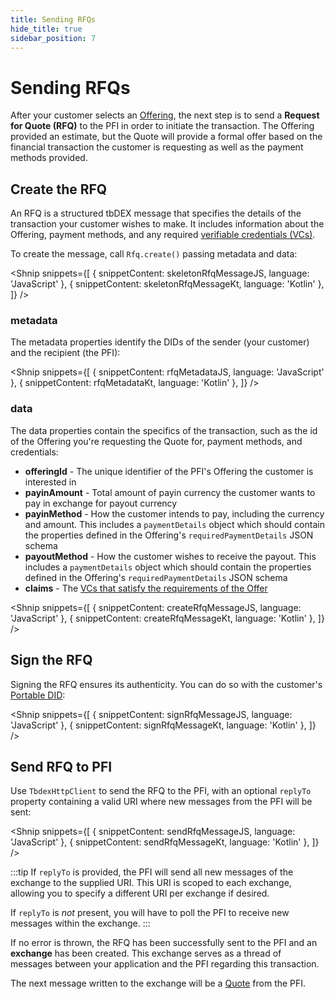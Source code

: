 ```yaml
---
title: Sending RFQs
hide_title: true
sidebar_position: 7
---
```



<LanguageSwitcher languages="JavaScript, Kotlin" />

# Sending RFQs

After your customer selects an [Offering](/docs/tbdex/pfi/creating-offerings), the next step is to send a **Request for Quote (RFQ)** to the PFI in order to initiate the transaction.
The Offering provided an estimate, but the Quote will provide a formal offer based on the financial transaction the customer is requesting as well as the payment methods provided.

## Create the RFQ
An RFQ is a structured tbDEX message that specifies the details of the transaction your customer wishes to make.
It includes information about the Offering, payment methods, and any required [verifiable credentials (VCs)](/docs/tbdex/wallet/managing-credentials).

To create the message, call `Rfq.create()` passing metadata and data:

<Shnip
  snippets={[
    { snippetContent: skeletonRfqMessageJS, language: 'JavaScript' },
    { snippetContent: skeletonRfqMessageKt, language: 'Kotlin' },
  ]}
/>

### metadata
The metadata properties identify the DIDs of the sender (your customer) and the recipient (the PFI):

<Shnip
  snippets={[
    { snippetContent: rfqMetadataJS, language: 'JavaScript' },
    { snippetContent: rfqMetadataKt, language: 'Kotlin' },
  ]}
/>

### data
The data properties contain the specifics of the transaction, such as the id of the Offering you're requesting the Quote for, payment methods, and credentials:

* **offeringId** - The unique identifier of the PFI's Offering the customer is interested in
* **payinAmount** - Total amount of payin currency the customer wants to pay in exchange for payout currency
* **payinMethod** - How the customer intends to pay, including the currency and amount. This includes a `paymentDetails` object which should contain the properties defined in the Offering's `requiredPaymentDetails` JSON schema
* **payoutMethod** - How the customer wishes to receive the payout. This includes a `paymentDetails` object which should contain the properties defined in the Offering's `requiredPaymentDetails` JSON schema
* **claims** - The [VCs that satisfy the requirements of the Offer](/docs/tbdex/wallet/managing-credentials#select-credentials-that-satisfy-requirements)

<Shnip
  snippets={[
    { snippetContent: createRfqMessageJS, language: 'JavaScript' },
    { snippetContent: createRfqMessageKt, language: 'Kotlin' },
  ]}
/>


## Sign the RFQ
Signing the RFQ ensures its authenticity. You can do so with the customer's [Portable DID](/docs/web5/build/decentralized-identifiers/how-to-create-did#portable-did):

<Shnip
  snippets={[
    { snippetContent: signRfqMessageJS, language: 'JavaScript' },
    { snippetContent: signRfqMessageKt, language: 'Kotlin' },
  ]}
/>


## Send RFQ to PFI
Use `TbdexHttpClient` to send the RFQ to the PFI, with an optional `replyTo` property containing a valid URI where new messages from the PFI will be sent:

<Shnip
  snippets={[
    { snippetContent: sendRfqMessageJS, language: 'JavaScript' },
    { snippetContent: sendRfqMessageKt, language: 'Kotlin' },
  ]}
/>

:::tip
If `replyTo` is provided, the PFI will send all new messages of the exchange to the supplied URI. 
This URI is scoped to each exchange, allowing you to specify a different URI per exchange if desired. 

If `replyTo` is _not_ present, you will have to poll the PFI to receive new messages within the exchange.
:::

If no error is thrown, the RFQ has been successfully sent to the PFI and an **exchange** has been created.
This exchange serves as a thread of messages between your application and the PFI regarding this transaction.

The next message written to the exchange will be a [Quote](/docs/tbdex/wallet/receive-quote) from the PFI.
